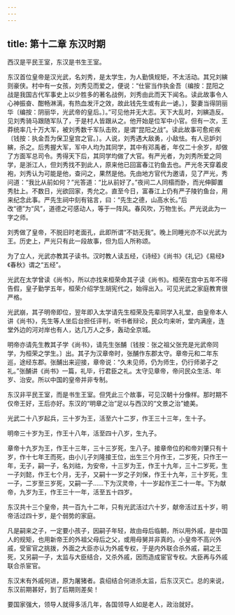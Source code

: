 ```yaml
---
---
---
```

title: 第十二章 东汉时期
---



西汉是平民王室，东汉是书生王室。

东汉首位皇帝是汉光武，名刘秀，是太学生，为人勤慎规矩，不太活动。其兄刘縯则豪侠。村中有一女孩，刘秀见而爱之，便说：“仕宦当作执金吾〔编按：昆阳之战是我国古代军事史上以少胜多的著名战例，刘秀由此而天下闻名。读此故事令人心神振奋、酣畅淋漓，有热血发汗之效，故此钱先生或有此一谑。〕，娶妻当得阴丽华〔编按：阴丽华，光武帝的皇后。〕。”可见他并无大志。天下大乱时，刘縯造反。见刘秀骑马跟随军队了，于是村人皆跟从之。他开始是位军中小官。但有一次，王莽统率几十万大军，被刘秀数千军队击败，是谓“昆阳之战”。读此故事可愈疟疾〔钱按：执金吾为保卫皇宫之官。〕。人说，刘秀遇大敌勇，小敌怯。有人忌妒刘縯，杀之。后秀握大军，军中人均为其同学，其中有邓禹者，年仅二十余岁，却做了方面军总司令。秀得天下后，其同学均做了大官。有严光者，为刘秀所爱之同学，是浙江人，但刘秀找不到此人，原来他已回富春江钓鱼去也。严光冬天穿着皮袍，刘秀认为可能是他，查问之，果然是他。先由地方官代为邀请，见了严光，秀问道：“我比从前如何？”光答道：“比从前好了。”夜间二人同榻而卧，而光伸脚置秀肚上。不数日，光欲回家，秀允之。直至今日，富春江上仍有严子陵钓鱼台，用来纪念此事。严先生祠中刻有铭言，曰：“先生之德，山高水长。”后改“德”为“风”，道德之可感动人，等于一阵风。春风吹，万物生长。严光说此为一字之师。

刘秀做了皇帝，不脱旧时老面孔，此即所谓“不妨无我”。晚上同睡光亦不以光武为王。历史上，严光只有此一段故事，但为后人所称颂。

为了立人，光武亦教其子读书。汉时教人读五经，《诗经》《尚书》《礼记》《易经》《春秋》谓之“五经”。

光武在太学曾读《尚书》，所以亦找来桓荣命其子读《尚书》。桓荣在宫中五年不得告假，皇子勤学五年，桓荣介绍学生胡宪代之，始得出入。可见光武之家庭教育很严格。

光武崩，其子明帝即位，翌年即入太学请先生桓荣及先辈同学入礼堂，由皇帝本人讲《尚书》，先生等人坐后台担任评判，听书者辩论，民众均来听，堂内满座，连堂外边的河对岸也有人，达几万人之多，轰动全京城。

明帝亦请先生教其子学《尚书》，请先生张酺〔钱按：张之祖父张充是光武帝同学，为桓荣之学生。〕出。其子为汉章帝时，张酺作东郡太守。章帝元和二年东巡，途经东郡。张酺出来迎接，章帝说：“久未见师，仍为师生，仍行师弟子之礼。”张酺讲《尚书》一篇，礼毕，行君臣之礼。太守见章帝，帝问民众生活、年岁、治安。所以中国的皇帝并非专制。

东汉非平民王室，而是书生王室。但凭此三个故事，可见汉朝十分像样。那时期不仅帝王好，王后亦好。东汉的“明章之治”足以与西汉的“文景之治”媲美。

光武二十八岁起兵，三十岁为王，活至六十二岁，作王三十三年，生十子。

明帝三十岁为王，作王十八年，活至四十八岁，生九子。

章帝十九岁为王，作王十三年，三十三岁死，生八子。接章帝位的和帝刘肇只有十岁，作十七年王而死，由小儿子刘隆接王位，出生三个月作王，二岁死，只作王一年，无子，嗣一子，名刘祜，为安帝，十三岁为王，作王十九年，三十二岁死，生一子刘懿，作王七个月，无子，又嗣十一岁之子刘保，作王十九年，三十岁死，生一子，二岁至三岁死，又嗣一子……下为汉灵帝，十一岁起作王二十一年。下为献帝，九岁为王，作王三十一年，活至五十四岁。

东汉共十三个皇帝，共一百九十二年，只有光武活过六十岁，献帝活过五十岁，明帝活过四十岁，是个弱势的家庭。

凡是嗣来之子，一定要小孩子，因嗣子年轻，故由母后临朝，所以用外戚，是中国人的规矩，也用新帝王的外祖父母后之父，或用母舅并非真的。小皇帝不高兴外戚，受宦官之挑拨，外面之大臣亦认为外戚专权，于是内外联合杀外戚，嗣之王死，又另嗣一子，太监与大臣结合，又杀外戚，因而造成宦官专权。大臣再与外戚联合杀宦官。

东汉末有外戚何进，原为屠猪者。袁绍结合何进杀太监，后东汉灭亡。总的来说，东汉前期甚好，到了后期则差矣！

要国家强大，领导人就得多活几年，各国领导人如是老人，政治就好。